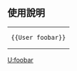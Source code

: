 {{Userbox
  |border-c = #aaaa00
  |border-s = 1
  |id-c     = #fff
  |id-s     = 10
  |id-fc    = #fff
  |info-c   = #ff0
  |info-s   = 9
  |info-fc  = black
  |id       =
  |info     = 该用户使用'''[[foobar2000]]'''聆听音乐。}}

<includeonly>[[Category:foobar2000 使用者|{{PAGENAME}}]]</includeonly>
<noinclude>
<br>

== 使用說明 ==
{| style="background: transparent; float: left;"
|<pre>{{User foobar}}</pre>
|}
[[Category:软件用户框模板|U:foobar]]
</noinclude>